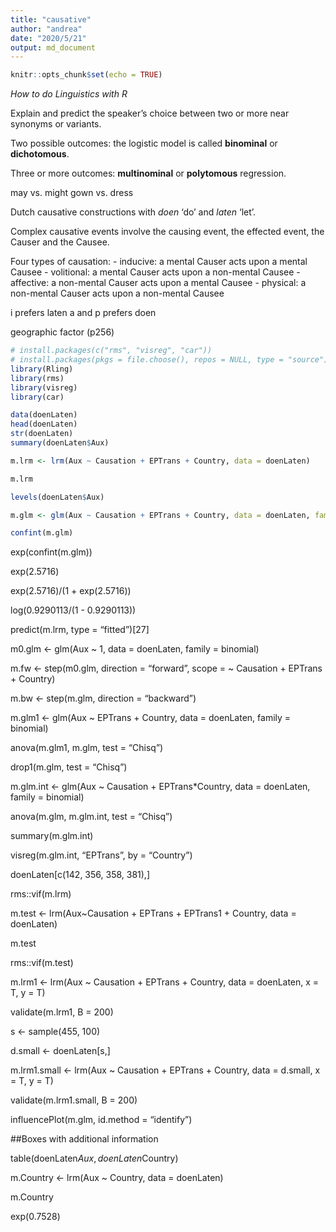 ```yaml
---
title: "causative"
author: "andrea"
date: "2020/5/21"
output: md_document
---
```


```r
knitr::opts_chunk$set(echo = TRUE)
```

*How to do Linguistics with R*

Explain and predict the speaker's choice between two or more near synonyms or variants.

Two possible outcomes: the logistic model is called **binominal** or **dichotomous**.

Three or more outcomes: **multinominal** or **polytomous** regression.

may vs. might
gown vs. dress

Dutch causative constructions with *doen* 'do' and *laten* 'let'.

Complex causative events involve the causing event, the effected event, the Causer and the Causee.

Four types of causation:
- inducive: a mental Causer acts upon a mental Causee
- volitional: a mental Causer acts upon a non-mental Causee
- affective: a non-mental Causer acts upon a mental Causee
- physical: a non-mental Causer acts upon a non-mental Causee

i prefers laten
a and p prefers doen

geographic factor (p256)

```r
# install.packages(c("rms", "visreg", "car"))
# install.packages(pkgs = file.choose(), repos = NULL, type = "source")
library(Rling)
library(rms)
library(visreg)
library(car)
```

```r
data(doenLaten)
head(doenLaten)
str(doenLaten)
summary(doenLaten$Aux)
```
```r
m.lrm <- lrm(Aux ~ Causation + EPTrans + Country, data = doenLaten)

m.lrm
```



```r
levels(doenLaten$Aux)

m.glm <- glm(Aux ~ Causation + EPTrans + Country, data = doenLaten, family = binomial)

confint(m.glm)
```
exp(confint(m.glm))

exp(2.5716)

exp(2.5716)/(1 + exp(2.5716))

log(0.9290113/(1 - 0.9290113))

predict(m.lrm, type = "fitted")[27]

m0.glm <- glm(Aux ~ 1, data = doenLaten, family = binomial)

m.fw <- step(m0.glm, direction = "forward", scope = ~ Causation + EPTrans + Country)

m.bw <- step(m.glm, direction = "backward")

m.glm1 <- glm(Aux ~ EPTrans + Country, data = doenLaten, family = binomial)

anova(m.glm1, m.glm, test = "Chisq")

drop1(m.glm, test = "Chisq")

m.glm.int <- glm(Aux ~ Causation + EPTrans*Country, data = doenLaten, family = binomial)

anova(m.glm, m.glm.int, test = "Chisq")

summary(m.glm.int)

visreg(m.glm.int, "EPTrans", by = "Country")

doenLaten[c(142, 356, 358, 381),]

rms::vif(m.lrm)

m.test <- lrm(Aux~Causation + EPTrans + EPTrans1 + Country, data = doenLaten)

m.test

rms::vif(m.test)

m.lrm1 <- lrm(Aux ~ Causation + EPTrans + Country, data = doenLaten, x = T, y = T)

validate(m.lrm1, B = 200)

s <- sample(455, 100)

d.small <- doenLaten[s,]

m.lrm1.small <- lrm(Aux ~ Causation + EPTrans + Country, data = d.small, x = T, y = T)

validate(m.lrm1.small, B = 200)

influencePlot(m.glm, id.method = "identify")


##Boxes with additional information

table(doenLaten$Aux, doenLaten$Country)

m.Country <- lrm(Aux ~ Country, data = doenLaten)

m.Country

exp(0.7528)